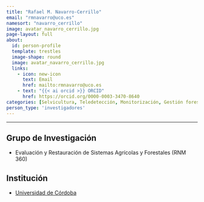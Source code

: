 ```yaml
---
title: "Rafael M. Navarro-Cerrillo"
email: "rmnavarro@uco.es"  
namesort: "navarro_cerrillo"
image: avatar_navarro_cerrillo.jpg
page-layout: full
about: 
  id: person-profile
  template: trestles
  image-shape: round
  image: avatar_navarro_cerrillo.jpg
  links:
    - icon: new-icon
      text: Email
      href: mailto:rmnavarro@uco.es
    - text: "{{< ai orcid >}} ORCID"
      href: https://orcid.org/0000-0003-3470-8640
categories: [Selvicultura, Teledetección, Monitorización, Gestión forestal]
person_type: 'investigadores'
---
```

 
<hr>

:::{#person-profile}

## Grupo de Investigación
- Evaluación y Restauración de Sistemas Agrícolas y Forestales (RNM 360)

## Institución
- [Universidad de Córdoba](https://www.uco.es/)

:::
